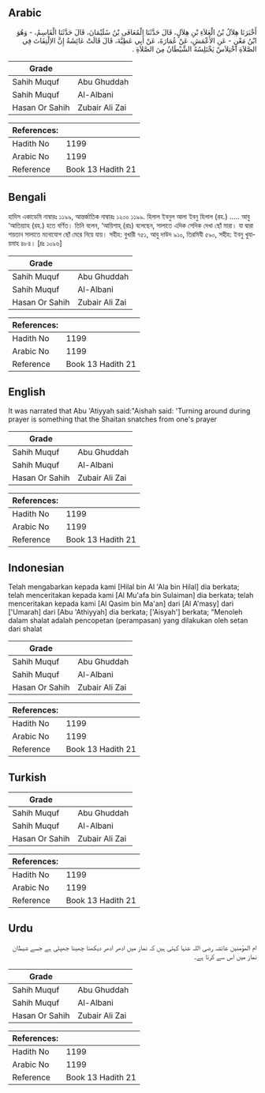 ## Arabic


<div dir="rtl" lang="ar" style={{fontSize:'larger',backgroundColor:'#f8f9fa',padding:20}}>
أَخْبَرَنَا هِلاَلُ بْنُ الْعَلاَءِ بْنِ هِلاَلٍ، قَالَ حَدَّثَنَا الْمُعَافَى بْنُ سُلَيْمَانَ، قَالَ حَدَّثَنَا الْقَاسِمُ، - وَهُوَ ابْنُ مَعْنٍ - عَنِ الأَعْمَشِ، عَنْ عُمَارَةَ، عَنْ أَبِي عَطِيَّةَ، قَالَ قَالَتْ عَائِشَةُ إِنَّ الاِلْتِفَاتَ فِي الصَّلاَةِ اخْتِلاَسٌ يَخْتَلِسُهُ الشَّيْطَانُ مِنَ الصَّلاَةِ ‏.‏
</div>
<div style={{backgroundColor:'#f8f9fa',padding:20, marginBottom: 10}}><table> <thead> <tr> <th>Grade</th> <th></th> </tr> </thead> <tbody> <tr><td>Sahih Muquf</td><td>Abu Ghuddah</td></tr><tr><td>Sahih Muquf</td><td>Al-Albani</td></tr><tr><td>Hasan Or Sahih</td><td>Zubair Ali Zai</td></tr></tbody></table><table> <thead> <tr> <th>References:</th> <th></th> </tr> </thead> <tbody><tr><td>Hadith No</td><td>1199</td></tr><tr><td>Arabic No</td><td>1199</td></tr><tr><td>Reference</td><td>Book 13 Hadith 21</td></tr></tbody></table></div>

## Bengali


<div dir="ltr" lang="bn" style={{fontSize:'larger',backgroundColor:'#f8f9fa',padding:20}}>
হাদিস একাডেমি নাম্বারঃ ১১৯৯, আন্তর্জাতিক নাম্বারঃ ১২০০ ১১৯৯. হিলাল ইবনুল আলা ইবনু হিলাল (রহ.) ..... আবু ‘আতিয়্যাহ (রহ.) হতে বর্ণিত। তিনি বলেন, ‘আয়িশাহ্ (রাঃ) বলেছেন, সালাতে এদিক সেদিক দেখা ছোঁ মারা। যা দ্বারা শয়তান সালাতে মনোযোগ ছোঁ মেরে নিয়ে যায়। সহীহ: বুখারী ৭৫১, আবু দাউদ ৯১০, তিরমিযী ৫৯০, সহীহ: ইবনু খুযায়মাহ ৪৮৪। [দ্রঃ ১০৯৬]
</div>
<div style={{backgroundColor:'#f8f9fa',padding:20, marginBottom: 10}}><table> <thead> <tr> <th>Grade</th> <th></th> </tr> </thead> <tbody> <tr><td>Sahih Muquf</td><td>Abu Ghuddah</td></tr><tr><td>Sahih Muquf</td><td>Al-Albani</td></tr><tr><td>Hasan Or Sahih</td><td>Zubair Ali Zai</td></tr></tbody></table><table> <thead> <tr> <th>References:</th> <th></th> </tr> </thead> <tbody><tr><td>Hadith No</td><td>1199</td></tr><tr><td>Arabic No</td><td>1199</td></tr><tr><td>Reference</td><td>Book 13 Hadith 21</td></tr></tbody></table></div>

## English


<div dir="ltr" lang="en" style={{fontSize:'larger',backgroundColor:'#f8f9fa',padding:20}}>
It was narrated that Abu 'Atiyyah said:"Aishah said: 'Turning around during prayer is something that the Shaitan snatches from one's prayer
</div>
<div style={{backgroundColor:'#f8f9fa',padding:20, marginBottom: 10}}><table> <thead> <tr> <th>Grade</th> <th></th> </tr> </thead> <tbody> <tr><td>Sahih Muquf</td><td>Abu Ghuddah</td></tr><tr><td>Sahih Muquf</td><td>Al-Albani</td></tr><tr><td>Hasan Or Sahih</td><td>Zubair Ali Zai</td></tr></tbody></table><table> <thead> <tr> <th>References:</th> <th></th> </tr> </thead> <tbody><tr><td>Hadith No</td><td>1199</td></tr><tr><td>Arabic No</td><td>1199</td></tr><tr><td>Reference</td><td>Book 13 Hadith 21</td></tr></tbody></table></div>

## Indonesian


<div dir="ltr" lang="id" style={{fontSize:'larger',backgroundColor:'#f8f9fa',padding:20}}>
Telah mengabarkan kepada kami [Hilal bin Al 'Ala bin Hilal] dia berkata; telah menceritakan kepada kami [Al Mu'afa bin Sulaiman] dia berkata; telah menceritakan kepada kami [Al Qasim bin Ma'an] dari [Al A'masy] dari ['Umarah] dari [Abu 'Athiyyah] dia berkata; ['Aisyah'] berkata; "Menoleh dalam shalat adalah pencopetan (perampasan) yang dilakukan oleh setan dari shalat
</div>
<div style={{backgroundColor:'#f8f9fa',padding:20, marginBottom: 10}}><table> <thead> <tr> <th>Grade</th> <th></th> </tr> </thead> <tbody> <tr><td>Sahih Muquf</td><td>Abu Ghuddah</td></tr><tr><td>Sahih Muquf</td><td>Al-Albani</td></tr><tr><td>Hasan Or Sahih</td><td>Zubair Ali Zai</td></tr></tbody></table><table> <thead> <tr> <th>References:</th> <th></th> </tr> </thead> <tbody><tr><td>Hadith No</td><td>1199</td></tr><tr><td>Arabic No</td><td>1199</td></tr><tr><td>Reference</td><td>Book 13 Hadith 21</td></tr></tbody></table></div>

## Turkish


<div dir="ltr" lang="tr" style={{fontSize:'larger',backgroundColor:'#f8f9fa',padding:20}}>

</div>
<div style={{backgroundColor:'#f8f9fa',padding:20, marginBottom: 10}}><table> <thead> <tr> <th>Grade</th> <th></th> </tr> </thead> <tbody> <tr><td>Sahih Muquf</td><td>Abu Ghuddah</td></tr><tr><td>Sahih Muquf</td><td>Al-Albani</td></tr><tr><td>Hasan Or Sahih</td><td>Zubair Ali Zai</td></tr></tbody></table><table> <thead> <tr> <th>References:</th> <th></th> </tr> </thead> <tbody><tr><td>Hadith No</td><td>1199</td></tr><tr><td>Arabic No</td><td>1199</td></tr><tr><td>Reference</td><td>Book 13 Hadith 21</td></tr></tbody></table></div>

## Urdu


<div dir="rtl" lang="ur" style={{fontSize:'larger',backgroundColor:'#f8f9fa',padding:20}}>
ام المؤمنین عائشہ رضی اللہ عنہا کہتی ہیں کہ نماز میں ادھر ادھر دیکھنا چھینا جھپٹی ہے جسے شیطان نماز میں اس سے کرتا ہے۔
</div>
<div style={{backgroundColor:'#f8f9fa',padding:20, marginBottom: 10}}><table> <thead> <tr> <th>Grade</th> <th></th> </tr> </thead> <tbody> <tr><td>Sahih Muquf</td><td>Abu Ghuddah</td></tr><tr><td>Sahih Muquf</td><td>Al-Albani</td></tr><tr><td>Hasan Or Sahih</td><td>Zubair Ali Zai</td></tr></tbody></table><table> <thead> <tr> <th>References:</th> <th></th> </tr> </thead> <tbody><tr><td>Hadith No</td><td>1199</td></tr><tr><td>Arabic No</td><td>1199</td></tr><tr><td>Reference</td><td>Book 13 Hadith 21</td></tr></tbody></table></div>